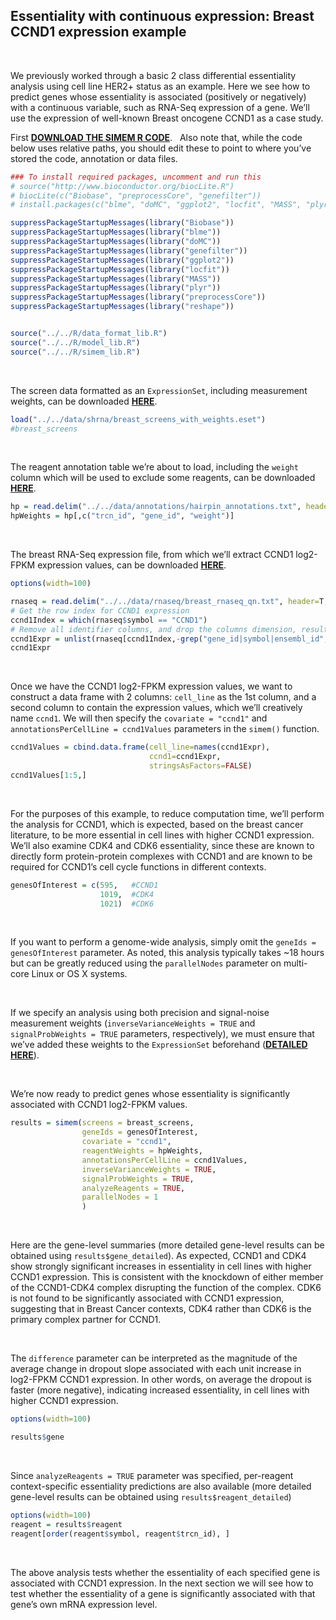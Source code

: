 Essentiality with continuous expression: Breast CCND1 expression example
-------------------------------------------------------------

&nbsp;

We previously worked through a basic 2 class differential essentiality analysis using cell line HER2+ status as an example. Here we see how to predict genes whose essentiality is associated (positively or negatively) with a continuous variable, such as RNA-Seq expression of a gene. We'll use the expression of well-known Breast oncogene CCND1 as a case study.

First [__DOWNLOAD THE SIMEM R CODE__](https://github.com/neellab/simem/tree/master/R). 
&nbsp;
Also note that, while the code below uses relative paths, you should edit these to point to where you've stored the code, annotation or data files.

```r

### To install required packages, uncomment and run this
# source("http://www.bioconductor.org/biocLite.R")
# biocLite(c("Biobase", "preprocessCore", "genefilter"))
# install.packages(c("blme", "doMC", "ggplot2", "locfit", "MASS", "plyr", "reshape"))

suppressPackageStartupMessages(library("Biobase"))
suppressPackageStartupMessages(library("blme"))
suppressPackageStartupMessages(library("doMC"))
suppressPackageStartupMessages(library("genefilter"))
suppressPackageStartupMessages(library("ggplot2"))
suppressPackageStartupMessages(library("locfit"))
suppressPackageStartupMessages(library("MASS"))
suppressPackageStartupMessages(library("plyr"))
suppressPackageStartupMessages(library("preprocessCore"))
suppressPackageStartupMessages(library("reshape"))


source("../../R/data_format_lib.R")
source("../../R/model_lib.R")
source("../../R/simem_lib.R")
```
&nbsp;

The screen data formatted as an `ExpressionSet`, including measurement weights, can be downloaded [__HERE__](https://www.dropbox.com/s/dp278iu9kle98fy/breast_screens_with_weights.eset?dl=1).

```r

load("../../data/shrna/breast_screens_with_weights.eset")
#breast_screens
```
&nbsp;

The reagent annotation table we're about to load, including the `weight` column which will be used to exclude some reagents, can be downloaded [__HERE__](https://github.com/neellab/simem/blob/master/data/annotations/hairpin_annotations.txt.zip?raw=true).
<!---
(https://github.com/neellab/bfg/blob/gh-pages/data/annotations/hairpin_annotations.txt.zip?raw=true).
-->

```r
hp = read.delim("../../data/annotations/hairpin_annotations.txt", header=T, as.is=T, check.names=F)
hpWeights = hp[,c("trcn_id", "gene_id", "weight")]
```
&nbsp;

The breast RNA-Seq expression file, from which we'll extract CCND1 log2-FPKM expression values, can be downloaded [__HERE__](https://github.com/neellab/simem/blob/master/data/rnaseq/breast_rnaseq_qn.txt.zip?raw=true).

```r
options(width=100)

rnaseq = read.delim("../../data/rnaseq/breast_rnaseq_qn.txt", header=T, as.is=T, check.names=F)
# Get the row index for CCND1 expression
ccnd1Index = which(rnaseq$symbol == "CCND1")
# Remove all identifier columns, and drop the columns dimension, resulting in a cell-line-named vector of log2-FPKM values
ccnd1Expr = unlist(rnaseq[ccnd1Index,-grep("gene_id|symbol|ensembl_id", colnames(rnaseq))])
ccnd1Expr
```
&nbsp;

Once we have the CCND1 log2-FPKM expression values, we want to construct a data frame with 2 columns: `cell_line` as the 1st column, and a second column to contain the expression values, which we'll creatively name `ccnd1`. We will then specify the `covariate = "ccnd1"` and `annotationsPerCellLine = ccnd1Values` parameters in the `simem()` function.

```r
ccnd1Values = cbind.data.frame(cell_line=names(ccnd1Expr),
                               ccnd1=ccnd1Expr,
                               stringsAsFactors=FALSE)
ccnd1Values[1:5,]
```
&nbsp;

For the purposes of this example, to reduce computation time, we'll perform the analysis for CCND1, which is expected, based on the breast cancer literature, to be more essential in cell lines with higher CCND1 expression. We'll also examine CDK4 and CDK6 essentiality, since these are known to directly form protein-protein complexes with CCND1 and are known to be required for CCND1's cell cycle functions in different contexts.

```r
genesOfInterest = c(595,   #CCND1
                    1019,  #CDK4
                    1021)  #CDK6
```
&nbsp;

If you want to perform a genome-wide analysis, simply omit the `geneIds = genesOfInterest` parameter. As noted, this analysis typically takes ~18 hours but can be greatly reduced using the `parallelNodes` parameter on multi-core Linux or OS X systems.

&nbsp;

If we specify an analysis using both precision and signal-noise measurement weights (`inverseVarianceWeights = TRUE` and `signalProbWeights = TRUE` parameters, respectively), we must ensure that we've added these weights to the `ExpressionSet` beforehand ([__DETAILED HERE__](https://neellab.github.io/simem/documentation/markdown/weights_precision.html)).

&nbsp;

We're now ready to predict genes whose essentiality is significantly associated with CCND1 log2-FPKM values.

```r

results = simem(screens = breast_screens,
                geneIds = genesOfInterest,
                covariate = "ccnd1",
                reagentWeights = hpWeights,
                annotationsPerCellLine = ccnd1Values,
                inverseVarianceWeights = TRUE,
                signalProbWeights = TRUE,
                analyzeReagents = TRUE,
                parallelNodes = 1
                )
```
&nbsp;

Here are the gene-level summaries (more detailed gene-level results can be obtained using `results$gene_detailed`). As expected, CCND1 and CDK4 show strongly significant increases in essentiality in cell lines with higher CCND1 expression. This is consistent with the knockdown of either member of the CCND1-CDK4 complex disrupting the function of the complex. CDK6 is not found to be significantly associated with CCND1 expression, suggesting that in Breast Cancer contexts, CDK4 rather than CDK6 is the primary complex partner for CCND1.

&nbsp;

The `difference` parameter can be interpreted as the magnitude of the average change in dropout slope associated with each unit increase in log2-FPKM CCND1 expression. In other words, on average the dropout is faster (more negative), indicating increased essentiality, in cell lines with higher CCND1 expression.

```r
options(width=100)

results$gene
```
&nbsp;

Since `analyzeReagents = TRUE` parameter was specified, per-reagent context-specific essentiality predictions are also available (more detailed gene-level results can be obtained using `results$reagent_detailed`)

```r
options(width=100)
reagent = results$reagent
reagent[order(reagent$symbol, reagent$trcn_id), ]
```
&nbsp;

The above analysis tests whether the essentiality of each specified gene is associated with CCND1 expression. In the next section we will see how to test whether the essentiality of a gene is significantly associated with that gene's own mRNA expression level.